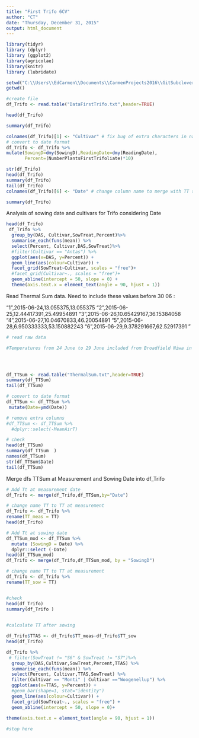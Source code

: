 ```yaml
---
title: "First Trifo 6CV"
author: "CT"
date: "Thursday, December 31, 2015"
output: html_document
---
```


```r
library(tidyr)
library (dplyr)
library (ggplot2)
library(agricolae)
library(knitr)
library (lubridate)

```


```r
setwd("C:\\Users\\EdCarmen\\Documents\\CarmenProjects2016\\GitSubclover")
getwd()

#create file
df_Trifo <- read.table("DataFirstTrifo.txt",header=TRUE)

head(df_Trifo)

summary(df_Trifo)

colnames(df_Trifo)[1] <- "Cultivar" # fix bug of extra characters in name
# convert to date format
df_Trifo <- df_Trifo %>%
mutate(SowingD=dmy(SowingD),ReadingDate=dmy(ReadingDate),  
       Percent=(NumberPlantsFirstTrifoliate)*10)

str(df_Trifo)
head(df_Trifo)
summary(df_Trifo)
tail(df_Trifo)
colnames(df_Trifo)[6] <- "Date" # change column name to merge with TT sum 

summary(df_Trifo)

```

Analysis of sowing date and cultivars for Trifo considering Date 

```r

head(df_Trifo)
 df_Trifo %>%
  group_by(DAS, Cultivar,SowTreat,Percent)%>%
  summarise_each(funs(mean)) %>%
  select(Percent, Cultivar,DAS,SowTreat)%>%
  #filter(Cultivar == "Antas") %>%
  ggplot(aes(x=DAS, y=Percent)) + 
  geom_line(aes(colour=Cultivar)) +
  facet_grid(SowTreat~Cultivar, scales = "free")+
  #facet_grid(Cultivar~., scales = "free")+
  geom_abline(intercept = 50, slope = 0) +
  theme(axis.text.x = element_text(angle = 90, hjust = 1))

```




Read Thermal Sum data. Need to include these values before 30 06 : 

"1",2015-06-24,13.055375,13.055375
"2",2015-06-25,12.44417391,25.49954891
"3",2015-06-26,10.65429167,36.15384058
"4",2015-06-27,10.04670833,46.20054891
"5",2015-06-28,6.950333333,53.150882243
"6",2015-06-29,9.378291667,62.52917391
"

```r
# read raw data

#Temperatures from 24 June to 29 June included from Broadfield Niwa in excel Datalogger folder  Thermal Sum is created  in the the Thermal time project (R file) 



 
df_TTSum <- read.table("ThermalSum.txt",header=TRUE)
summary(df_TTSum)
tail(df_TTSum)

# convert to date format
df_TTSum <- df_TTSum %>%
 mutate(Date=ymd(Date))

# remove extra columns
#df_TTSum <- df_TTSum %>%
  #dplyr::select(-MeanAirT)

# check
head(df_TTSum)
summary(df_TTSum  )
names(df_TTSum)
str(df_TTSum$Date)
tail(df_TTSum)

```

Merge dfs TTSum at Measurement and Sowing Date into df_Trifo

```r

# Add Tt at measurement date
df_Trifo <- merge(df_Trifo,df_TTSum,by="Date")

# change name TT to TT at measurement
df_Trifo <- df_Trifo %>%
rename(TT_meas = TT)
head(df_Trifo)

# Add Tt at sowing date
df_TTSum_mod <- df_TTSum %>%
  mutate (SowingD = Date) %>%
  dplyr::select (-Date)
head(df_TTSum_mod)
df_Trifo <- merge(df_Trifo,df_TTSum_mod, by = "SowingD")

# change name TT to TT at measurement
df_Trifo <- df_Trifo %>%
rename(TT_sow = TT)


#check
head(df_Trifo)
summary(df_Trifo )

 
#calculate TT after sowing

df_Trifo$TTAS <- df_Trifo$TT_meas-df_Trifo$TT_sow
head(df_Trifo)

df_Trifo %>%
 # filter(SowTreat != "S6" & SowTreat != "S7")%>%
  group_by(DAS,Cultivar,SowTreat,Percent,TTAS) %>%
  summarise_each(funs(mean)) %>%
  select(Percent, Cultivar,TTAS,SowTreat) %>%
  filter(Cultivar == "Monti" | Cultivar =="Woogenellup") %>%
  ggplot(aes(x=TTAS, y=Percent)) + 
  #geom_bar(shape=1, stat="identity")
  geom_line(aes(colour=Cultivar)) +
  facet_grid(SowTreat~., scales = "free") +
  geom_abline(intercept = 50, slope = 0)+
  
theme(axis.text.x = element_text(angle = 90, hjust = 1))

#stop here  

```

